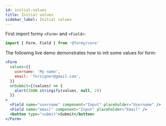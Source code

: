 ```yaml
---
id: initial-values
title: Initial values
sidebar_label: Initial values
---
```


First import formy `<Form>` and `<Field>`:

```jsx
import { Form, Field } from '@formy/core'
```

The following live demo demonstrates how to init some values for form:

```jsx live
<Form
  values={{
    username: 'My name',
    email: 'forsigner@gmail.com',
  }}
  onSubmit={(values) => {
    alert(JSON.stringify(values, null, 2))
  }}
>
  <Field name="username" component="Input" placeholder="Username" />
  <Field name="email" component="Input" placeholder="Email" />
  <button type="submit">Submit</button>
</Form>
```
